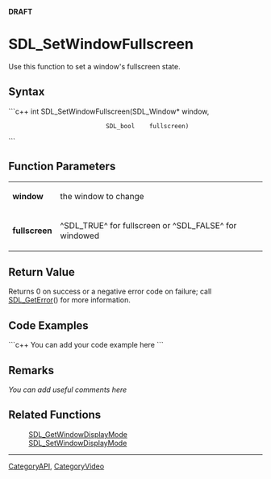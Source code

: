 <!-- pragma section-numbers off -->
<!-- pragma camelcase off -->
'''DRAFT'''

= SDL_SetWindowFullscreen =
Use this function to set a window's fullscreen state.


== Syntax ==
```c++
int SDL_SetWindowFullscreen(SDL_Window* window,
                            SDL_bool    fullscreen)
```

== Function Parameters ==
{|
|'''window'''
|the window to change
|-
|'''fullscreen'''
|^SDL_TRUE^ for fullscreen or ^SDL_FALSE^ for windowed
|}

== Return Value ==
Returns 0 on success or a negative error code on failure; call [[SDL_GetError]]() for more information.

== Code Examples ==
```c++
You can add your code example here
```

== Remarks ==
''You can add useful comments here''

== Related Functions ==
:[[SDL_GetWindowDisplayMode]]
:[[SDL_SetWindowDisplayMode]]

----
[[CategoryAPI]], [[CategoryVideo]]
